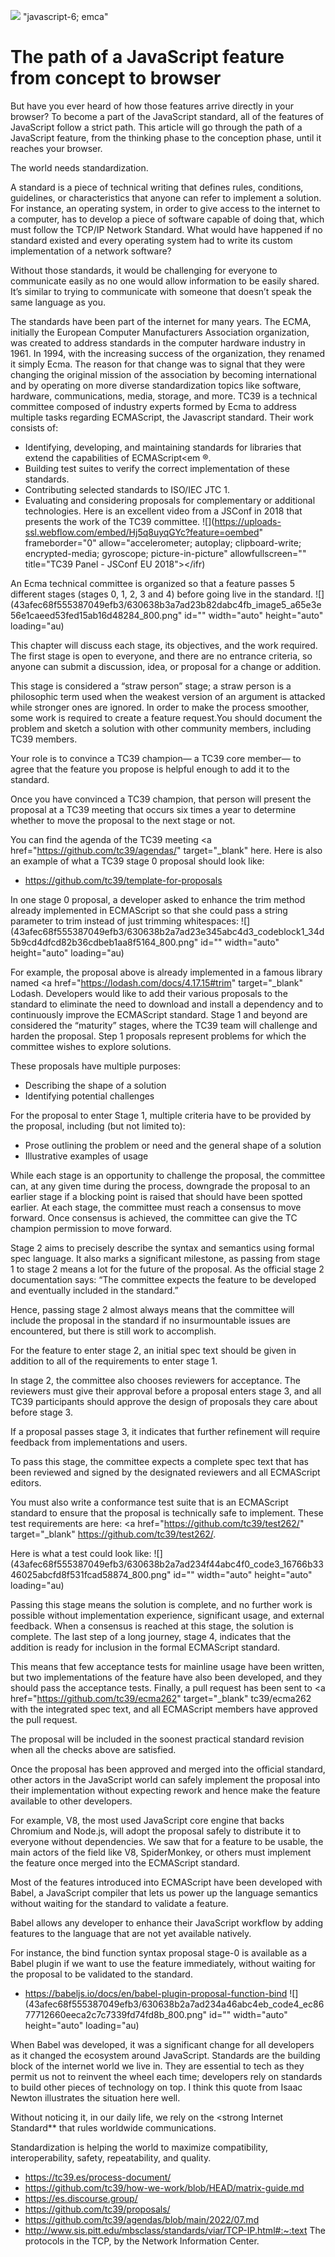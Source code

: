 ![](https://uploads-ssl.webflow.com/6143afec68f555387049efb3/630638b1a7ad23587babc478_emca_e2bd8ab6534aefb56d5f144eb012901a_2000.png)
"javascript-6; emca"
# The path of a JavaScript feature from concept to browser
> 

But have you ever heard of how those features arrive directly in your browser?
To become a part of the JavaScript standard, all of the features of JavaScript follow a strict path.
This article will go through the path of a JavaScript feature, from the thinking phase to the conception phase, until it reaches your browser.

The world needs standardization.

A standard is a piece of technical writing that defines rules, conditions, guidelines, or characteristics that anyone can refer to implement a solution.
For instance, an operating system, in order to give access to the internet to a computer, has to develop a piece of software capable of doing that, which must follow the TCP/IP Network Standard.
What would have happened if no standard existed and every operating system had to write its custom implementation of a network software?

Without those standards, it would be challenging for everyone to communicate easily as no one would allow information to be easily shared. It’s similar to trying to communicate with someone that doesn’t speak the same language as you.

The standards have been part of the internet for many years. The ECMA, initially the European Computer Manufacturers Association organization, was created to address standards in the computer hardware industry in 1961.
In 1994, with the increasing success of the organization, they renamed it simply Ecma. The reason for that change was to signal that they were changing the original mission of the association by becoming international and by operating on more diverse standardization topics like software, hardware, communications, media, storage, and more.
TC39 is a technical committee composed of industry experts formed by Ecma to address multiple tasks regarding ECMAScript, the Javascript standard. Their work consists of:
- Identifying, developing, and maintaining standards for libraries that extend the capabilities of ECMAScript<em ®.
- Building test suites to verify the correct implementation of these standards.
- Contributing selected standards to ISO/IEC JTC 1.
- Evaluating and considering proposals for complementary or additional technologies.
Here is an excellent video from a JSConf in 2018 that presents the work of the TC39 committee.
![](https://uploads-ssl.webflow.com/embed/Hj5q8uyqGYc?feature=oembed" frameborder="0" allow="accelerometer; autoplay; clipboard-write; encrypted-media; gyroscope; picture-in-picture" allowfullscreen="" title="TC39 Panel - JSConf EU 2018"></ifr)

An Ecma technical committee is organized so that a feature passes 5 different stages (stages 0, 1, 2, 3 and 4) before going live in the standard.
![](43afec68f555387049efb3/630638b3a7ad23b82dabc4fb_image5_a65e3e56e1caeed53fed15ab16d48284_800.png" id="" width="auto" height="auto" loading="au)

This chapter will discuss each stage, its objectives, and the work required.
The first stage is open to everyone, and there are no entrance criteria, so anyone can submit a discussion, idea, or proposal for a change or addition.

This stage is considered a “straw person” stage; a straw person is a philosophic term used when the weakest version of an argument is attacked while stronger ones are ignored.
In order to make the process smoother, some work is required to create a feature request.You should document the problem and sketch a solution with other community members, including TC39 members.

Your role is to convince a TC39 champion— a TC39 core member— to agree that the feature you propose is helpful enough to add it to the standard.

Once you have convinced a TC39 champion, that person will present the proposal at a TC39 meeting that occurs six times a year to determine whether to move the proposal to the next stage or not.

You can find the agenda of the TC39 meeting <a href="https://github.com/tc39/agendas/" target="_blank" here</a>.
Here is also an example of what a TC39 stage 0 proposal should look like:

- <a href="https://github.com/tc39/template-for-proposals" target="_blank" >https://github.com/tc39/template-for-proposals</a>

In one stage 0 proposal, a developer asked to enhance the trim method already implemented in ECMAScript so that she could pass a string parameter to trim instead of just trimming whitespaces:
![](43afec68f555387049efb3/630638b2a7ad23e345abc4d3_codeblock1_34d5b9cd4dfcd82b36cdbeb1aa8f5164_800.png" id="" width="auto" height="auto" loading="au)

For example, the proposal above is already implemented in a famous library named <a href="https://lodash.com/docs/4.17.15#trim" target="_blank" Lodash</a>.
Developers would like to add their various proposals to the standard to eliminate the need to download and install a dependency and to continuously improve the ECMAScript standard.
Stage 1 and beyond are considered the “maturity” stages, where the TC39 team will challenge and harden the proposal.
Step 1 proposals represent problems for which the committee wishes to explore solutions.

These proposals have multiple purposes:
- Describing the shape of a solution
- Identifying potential challenges

For the proposal to enter Stage 1, multiple criteria have to be provided by the proposal, including (but not limited to):
- Prose outlining the problem or need and the general shape of a solution
- Illustrative examples of usage

While each stage is an opportunity to challenge the proposal, the committee can, at any given time during the process, downgrade the proposal to an earlier stage if a blocking point is raised that should have been spotted earlier.
At each stage, the committee must reach a consensus to move forward. Once consensus is achieved, the committee can give the TC champion permission to move forward.

Stage 2 aims to precisely describe the syntax and semantics using formal spec language.
It also marks a significant milestone, as passing from stage 1 to stage 2 means a lot for the future of the proposal. As the official stage 2 documentation says: “The committee expects the feature to be developed and eventually included in the standard.”

Hence, passing stage 2 almost always means that the committee will include the proposal in the standard if no insurmountable issues are encountered, but there is still work to accomplish.

For the feature to enter stage 2, an initial spec text should be given in addition to all of the requirements to enter stage 1.

In stage 2, the committee also chooses reviewers for acceptance. The reviewers must give their approval before a proposal enters stage 3, and all TC39 participants should approve the design of proposals they care about before stage 3.

If a proposal passes stage 3, it indicates that further refinement will require feedback from implementations and users.

To pass this stage, the committee expects a complete spec text that has been reviewed and signed by the designated reviewers and all ECMAScript editors.

You must also write a conformance test suite that is an ECMAScript standard to ensure that the proposal is technically safe to implement. These test requirements are here: <a href="https://github.com/tc39/test262/" target="_blank" https://github.com/tc39/test262/</a>.

Here is what a test could look like:
![](43afec68f555387049efb3/630638b2a7ad234f44abc4f0_code3_16766b3346025abcfd8f531fcad58874_800.png" id="" width="auto" height="auto" loading="au)

Passing this stage means the solution is complete, and no further work is possible without implementation experience, significant usage, and external feedback.
When a consensus is reached at this stage, the solution is complete.
The last step of a long journey, stage 4, indicates that the addition is ready for inclusion in the formal ECMAScript standard.

This means that few acceptance tests for mainline usage have been written, but two implementations of the feature have also been developed, and they should pass the acceptance tests. Finally, a pull request has been sent to <a href="https://github.com/tc39/ecma262" target="_blank" tc39/ecma262</a> with the integrated spec text, and all ECMAScript members have approved the pull request.

The proposal will be included in the soonest practical standard revision when all the checks above are satisfied.

Once the proposal has been approved and merged into the official standard, other actors in the JavaScript world can safely implement the proposal into their implementation without expecting rework and hence make the feature available to other developers.

For example, V8, the most used JavaScript core engine that backs Chromium and Node.js, will adopt the proposal safely to distribute it to everyone without dependencies.
We saw that for a feature to be usable, the main actors of the field like V8, SpiderMonkey, or others must implement the feature once merged into the ECMAScript standard.

Most of the features introduced into ECMAScript have been developed with Babel, a JavaScript compiler that lets us power up the language semantics without waiting for the standard to validate a feature.

Babel allows any developer to enhance their JavaScript workflow by adding features to the language that are not yet available natively.

For instance, the bind function syntax proposal stage-0 is available as a Babel plugin if we want to use the feature immediately, without waiting for the proposal to be validated to the standard.
- <a href="https://babeljs.io/docs/en/babel-plugin-proposal-function-bind" target="_blank"> https://babeljs.io/docs/en/babel-plugin-proposal-function-bind</a>
![](43afec68f555387049efb3/630638b2a7ad234a46abc4eb_code4_ec8677712660eeca2c7c7339fd74fd8b_800.png" id="" width="auto" height="auto" loading="au)

When Babel was developed, it was a significant change for all developers as it changed the ecosystem around JavaScript.
Standards are the building block of the internet world we live in. They are essential to tech as they permit us not to reinvent the wheel each time; developers rely on standards to build other pieces of technology on top.
I think this quote from Isaac Newton illustrates the situation here well.

Without noticing it, in our daily life, we rely on the <strong Internet Standard** that rules worldwide communications.

Standardization is helping the world to maximize compatibility, interoperability, safety, repeatability, and quality.
- <a href="https://tc39.es/process-document/" target="_blank" >https://tc39.es/process-document/</a>
- <a href="https://github.com/tc39/how-we-work/blob/HEAD/matrix-guide.md" target="_blank"> https://github.com/tc39/how-we-work/blob/HEAD/matrix-guide.md</a>
- <a href="https://es.discourse.group/" target="_blank" >https://es.discourse.group/</a>
- <a href="https://github.com/tc39/proposals/" target="_blank" >https://github.com/tc39/proposals/</a>
- <a href="https://github.com/tc39/agendas/blob/main/2022/07.md" target="_blank" >https://github.com/tc39/agendas/blob/main/2022/07.md</a>
- <a href="http://www.sis.pitt.edu/mbsclass/standards/viar/TCP-IP.html#:~:text=The" target="_blank"> http://www.sis.pitt.edu/mbsclass/standards/viar/TCP-IP.html#:~:text </a>The protocols in the TCP, by the Network Information Center.
